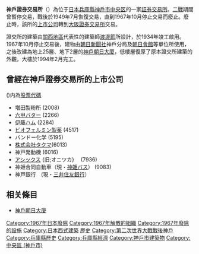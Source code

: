 '''神戶證券交易所'''（{{jpn|j=神戸証券取引所|hg=こうべしょうけんとりひきじょ|rm=Kōbeshōkentorihikijo}}）為位于[[日本|日本]][[兵庫縣|兵庫縣]][[神戶市|神戶市]][[中央區_(神戶市)|中央区]]的一家[[証券交易所|証券交易所]]。[[二戰|二戰]]期間曾暫停交易，戰後於1949年7月恢復交易，直到1967年10月停止交易而廢止。廢止時，該所的[[上市公司|上市公司]]轉到[[大阪證券交易所|大阪證券交易所]]交易。

證交所的建築由[[關西地區|關西地區]]代表性的建築師[[渡邊節|渡邊節]]所設計，於1934年竣工啟用。1967年10月停止交易後，建物由[[朝日新聞社|朝日新聞社]]神戶分局及[[朝日會館|朝日會館]]等單位所使用，之後改建為地上25層、地下2層的[[神戶朝日大廈|神戶朝日大廈]]，低樓層復原了原本證交所建築的外觀，大樓於1994年2月完工。

== 曾經在神戶證券交易所的上市公司 == 
()内為[[股票代碼|股票代碼]]
*増田製粉所 (2008)
*[[六甲バター|六甲バター]] (2266)
*[[伊藤ハム|伊藤ハム]] (2284)
*[[ビオフェルミン製薬|ビオフェルミン製薬]] (4517)
*バンドー化学 (5195)
*[[タクマ_(企業)|株式会社タクマ]](6013)
*神戸発動機 (6016)
*[[アシックス|アシックス]] {旧;オニツカ}　 (7936)
*神姫合同自動車（現・[[神姫バス|神姫バス]]） (9083)
*神戸銀行　(現・[[三井住友銀行|三井住友銀行]]）

== 相关條目 ==
*[[神戶朝日大廈|神戶朝日大廈]]
{{日本證券交易所}}
{{Japanese-history-stub}}
{{economy-stub}}
{{Portal bar|日本|兵庫|經濟|歷史|企業}}
[[Category:1967年日本廢除|Category:1967年日本廢除]]
[[Category:1967年解散的組織|Category:1967年解散的組織]]
[[Category:1967年廢除的設施|Category:1967年廢除的設施]]
[[Category:日本西式建築|Category:日本西式建築]]
[[Category:日本證券交易所|歷史]]
[[Category:第二次世界大戰戰後神戶|Category:第二次世界大戰戰後神戶]]
[[Category:兵庫縣歷史|Category:兵庫縣歷史]]
[[Category:兵庫縣經濟|Category:兵庫縣經濟]]
[[Category:神戶市建築物|Category:神戶市建築物]]
[[Category:中央區_(神戶市)|Category:中央區 (神戶市)]]